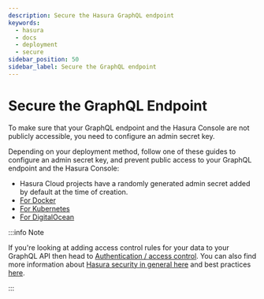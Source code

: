 ```yaml
---
description: Secure the Hasura GraphQL endpoint
keywords:
  - hasura
  - docs
  - deployment
  - secure
sidebar_position: 50
sidebar_label: Secure the GraphQL endpoint
---
```


# Secure the GraphQL Endpoint

To make sure that your GraphQL endpoint and the Hasura Console are not publicly accessible, you need to configure an
admin secret key.

Depending on your deployment method, follow one of these guides to configure an admin secret key, and prevent public
access to your GraphQL endpoint and the Hasura Console:

- Hasura Cloud projects have a randomly generated admin secret added by default at the time of creation.
- [For Docker](/deployment/deployment-guides/docker.mdx#docker-secure)
- [For Kubernetes](/deployment/deployment-guides/kubernetes.mdx#kubernetes-secure)
- [For DigitalOcean](/deployment/deployment-guides/digital-ocean-one-click.mdx#digital-ocean-secure)

:::info Note

If you're looking at adding access control rules for your data to your GraphQL API then head to
[Authentication / access control](/auth/index.mdx). You can also find more information about
[Hasura security in general here](/security/index.mdx) and best practices
[here](/deployment/best-practices/security.mdx).

:::
